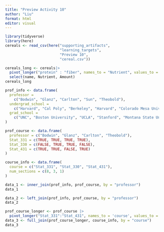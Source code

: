 ```yaml
---
title: "Preview Activity 10"
author: "Liu"
format: html
editor: visual
---
```


```r
library(tidyverse)
library(here)
cereals <- read_csv(here("supporting_artifacts", 
                         "learning_targets",
                         "Preview 10", 
                         "cereal.csv"))
```

```r
cereals_long <- cereals|>
  pivot_longer("protein" : "fiber", names_to = "Nutrient", values_to = "Amount") |> 
  select(name, Nutrient, Amount)
cereals_long
```

```r
prof_info <- data.frame(
  professor = 
    c("Bodwin", "Glanz", "Carlton", "Sun", "Theobold"),
  undergrad_school = 
    c("Harvard", "Cal Poly", "Berkeley", "Harvard", "Colorado Mesa University"),
  grad_school = 
    c("UNC", "Boston University", "UCLA", "Stanford", "Montana State University")
)

prof_course <- data.frame(
  professor = c("Bodwin", "Glanz", "Carlton", "Theobold"),
  Stat_331 = c(TRUE, TRUE, TRUE, TRUE),
  Stat_330 = c(FALSE, TRUE, TRUE, FALSE),
  Stat_431 = c(TRUE, TRUE, FALSE, TRUE)
)

course_info <- data.frame(
  course = c("Stat_331", "Stat_330", "Stat_431"),
  num_sections = c(8, 3, 1)
)
```

```r
data_1 <- inner_join(prof_info, prof_course, by = "professor")
data_1
```

```r
data_2 <- left_join(prof_info, prof_course, by = "professor")
data_2
```

```r
prof_course_longer <- prof_course |> 
  pivot_longer("Stat_331":"Stat_431", names_to = 'course', values_to = 'can_teach')
data_3 <- full_join(prof_course_longer, course_info, by = "course")
data_3
```
